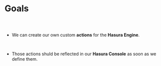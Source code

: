 
<Meta title="Functions.Action Plugin Docs/Goals" />

# Goals

##

<br/>

* We can create our own custom **actions** for the **Hasura Engine**.

<br/>

* Those actions shuld be reflected in our **Hasura Console** as soon as we define
  them.


